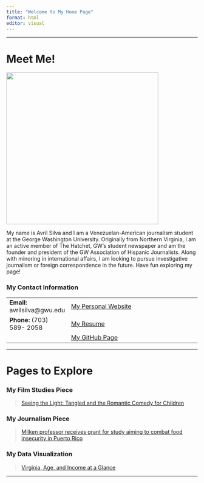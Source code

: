 ```yaml
---
title: "Welcome to My Home Page"
format: html
editor: visual
---
```


------------------------------------------------------------------------

# Meet Me!

![](avrilcherries.jpg){fig-align="center" width="400"}

My name is Avril Silva and I am a Venezuelan-American journalism student at the George Washington University. Originally from Northern Virginia, I am an active member of The Hatchet, GW's student newspaper and am the founder and president of the GW Association of Hispanic Journalists. Along with minoring in international affairs, I am looking to pursue investigative journalism or foreign correspondence in the future. Have fun exploring my page!

### My Contact Information

|                                |                                                                                                  |
|--------------------------------|--------------------------------------------------------------------------------------------------|
| **Email:** avrilsilva\@gwu.edu | [My Personal Website](https://theavrilsilva.com/)                                                |
| **Phone:** (703) 589- 2058     | [My Resume](https://github.com/avrilsilva/mywebsite_silva/blob/main/Avril%20Silva-%20Resume.pdf) |
|                                | [My GitHub Page](https://github.com/avrilsilva)                                                  |

------------------------------------------------------------------------

# Pages to Explore

### My Film Studies Piece 

> [Seeing the Light: Tangled and the Romantic Comedy for Children](https://avrilsilva.github.io/mywebsite_silva/tangled%20paper.html)

### My Journalism Piece

> [Milken professor receives grant for study aiming to combat food insecurity in Puerto Rico](https://avrilsilva.github.io/mywebsite_silva/food%20insecurity%20piece.html)

### My Data Visualization 

> [Virginia, Age, and Income at a Glance](https://avrilsilva.github.io/mywebsite_silva/maps.html)

------------------------------------------------------------------------
